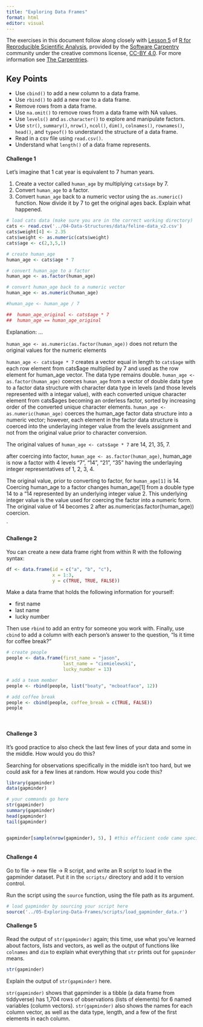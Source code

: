 ```yaml
---
title: "Exploring Data Frames"
format: html
editor: visual
---
```


The exercises in this document follow along closely with [Lesson 5](https://swcarpentry.github.io/r-novice-gapminder/05-data-structures-part2.html) of [R for Reproducible Scientific Analysis](https://swcarpentry.github.io/r-novice-gapminder/), provided by the [Software Carpentry](https://software-carpentry.org/) community under the creative commons license, [CC-BY 4.0](https://creativecommons.org/licenses/by/4.0/). For more information see [The Carpentries](https://carpentries.org/).

::: callout-tip
## Key Points

-   Use `cbind()` to add a new column to a data frame.
-   Use `rbind()` to add a new row to a data frame.
-   Remove rows from a data frame.
-   Use `na.omit()` to remove rows from a data frame with NA values.
-   Use `levels()` and `as.character()` to explore and manipulate factors.
-   Use `str()`, `summary()`, `nrow()`, `ncol()`, `dim()`, `colnames()`, `rownames()`, `head()`, and `typeof()` to understand the structure of a data frame.
-   Read in a csv file using `read.csv()`.
-   Understand what `length()` of a data frame represents.
:::

#### Challenge 1

Let's imagine that 1 cat year is equivalent to 7 human years.

1.  Create a vector called `human_age` by multiplying `cats$age` by 7.
2.  Convert `human_age` to a factor.
3.  Convert `human_age` back to a numeric vector using the `as.numeric()` function. Now divide it by 7 to get the original ages back. Explain what happened.

<!-- Challenge 1 answer begin -->

```r
# load cats data (make sure you are in the correct working directory)
cats <- read.csv('../04-Data-Structures/data/feline-data_v2.csv')
cats$weight[4] <- 2.35
cats$weight <- as.numeric(cats$weight)
cats$age <- c(2,3,5,1)

# create human_age
human_age <- cats$age * 7

# convert human_age to a factor
human_age <- as.factor(human_age)

# convert human_age back to a numeric vector
human_age <- as.numeric(human_age)

#human_age <- human_age / 7

##  human_age_original <- cats$age * 7
##  human_age == human_age_original
```

Explanation: ...

`human_age <- as.numeric(as.factor(human_age))` does not return the original values for the numeric elements

`human_age <- cats$age * 7` creates a vector equal in length to `cats$age` with each row element from cats\$age multiplied by 7 and used as the row element for human_age vector. The data type remains double. `human_age <- as.factor(human_age)` coerces `human_age` from a vector of double data type to a factor data structure with character data type in levels (and those levels represented with a integar value), with each converted unique character element from cats\$ages becoming an orderless factor, sorted by increasing order of the converted unique character elements. `human_age <- as.numeric(human_age)` coerces the human_age factor data structure into a numeric vector; however, each element in the factor data structure is coerced into the underlaying integer value from the levels assignment and not from the original value prior to character conversion.

The original values of `human_age <- cats$age * 7` are 14, 21, 35, 7.

after coercing into factor, `human_age <- as.factor(human_age)`, human_age is now a factor with 4 levels "7", "14", "21", "35" having the underlaying integer representatives of 1, 2, 3, 4.

The original value, prior to converting to factor, for `human_age[1]` is 14. Coercing human_age to a factor changes human_age\[1\] from a double type 14 to a "14 represented by an underlying integer value 2. This underlying integer value is the value used for coercing the factor into a numeric form. The original value of 14 becomes 2 after as.numeric(as.factor(human_age)) coercion.

\`

<!-- Challenge 1 answer end -->

#### Challenge 2

You can create a new data frame right from within R with the following syntax:

```r
df <- data.frame(id = c("a", "b", "c"),
                 x = 1:3,
                 y = c(TRUE, TRUE, FALSE))
```

Make a data frame that holds the following information for yourself:

-   first name
-   last name
-   lucky number

Then use `rbind` to add an entry for someone you work with. Finally, use `cbind` to add a column with each person's answer to the question, "Is it time for coffee break?"

<!-- Challenge 2 answer begin -->

```r
# create people
people <- data.frame(first_name = "jason",
                     last_name = "ciemielewski",
                     lucky_number = 13)

# add a team member
people <- rbind(people, list("boaty", "mcboatface", 12))

# add coffee break
people <- cbind(people, coffee_break = c(TRUE, FALSE))
people
```

\
<!-- Challenge 2 answer end -->

#### Challenge 3

It's good practice to also check the last few lines of your data and some in the middle. How would you do this?

Searching for observations specifically in the middle isn't too hard, but we could ask for a few lines at random. How would you code this?

<!-- Challenge 3 answer begin -->

```r
library(gapminder)
data(gapminder)

# your commands go here
str(gapminder)
summary(gapminder)
head(gapminder)
tail(gapminder)


gapminder[sample(nrow(gapminder), 5), ] #this efficient code came specifically from swcarpentry, the cited source from earlier.



```

<!-- Challenge 3 answer end -->

#### Challenge 4

Go to file -\> new file -\> R script, and write an R script to load in the gapminder dataset. Put it in the `scripts/` directory and add it to version control.

Run the script using the `source` function, using the file path as its argument.

<!-- Challenge 4 answer begin -->

```r
# load gapminder by sourcing your script here
source('../05-Exploring-Data-Frames/scripts/load_gapminder_data.r')

```

<!-- Challenge 4 answer end -->

#### Challenge 5

Read the output of `str(gapminder)` again; this time, use what you've learned about factors, lists and vectors, as well as the output of functions like `colnames` and `dim` to explain what everything that `str` prints out for `gapminder` means.

```r
str(gapminder)
```

<!-- Challenge 5 answer begin -->

Explain the output of `str(gapminder)` here.

`str(gapminder)` shows that gapminder is a tibble (a data frame from tiddyverse) has 1,704 rows of observations (lists of elements) for 6 named variables (column vectors). `str(gapminder)` also shows the names for each column vector, as well as the data type, length, and a few of the first elements in each column.

<!-- Challenge 5 answer end -->
